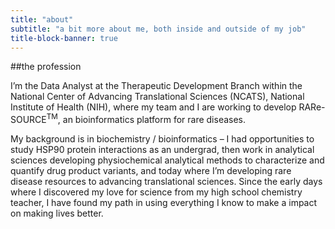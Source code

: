 ```yaml
---
title: "about"
subtitle: "a bit more about me, both inside and outside of my job"
title-block-banner: true
---
```


##the profession

I'm the Data Analyst at the Therapeutic Development Branch within the National Center of Advancing Translational Sciences (NCATS), National Institute of Health (NIH), where my team and I are working to develop RARe-SOURCE^TM^, an bioinformatics platform for rare diseases.

My background is in biochemistry / bioinformatics -- I had opportunities to study HSP90 protein interactions as an undergrad, then work in analytical sciences developing physiochemical analytical methods to characterize and quantify drug product variants, and today where I'm developing rare disease resources to advancing translational sciences. Since the early days where I discovered my love for science from my high school chemistry teacher, I have found my path in using everything I know to make a impact on making lives better.